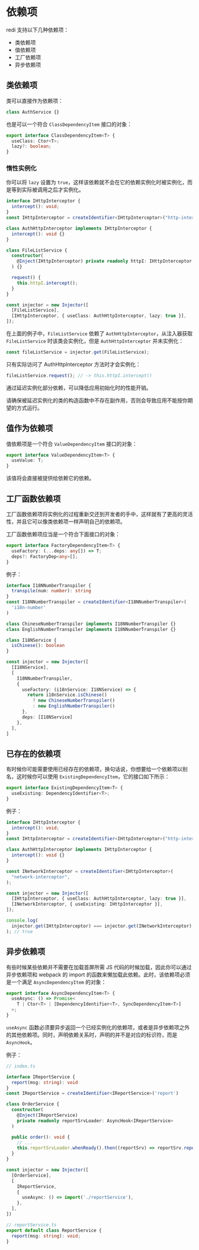 
# 依赖项

redi 支持以下几种依赖项：

- 类依赖项
- 值依赖项
- 工厂依赖项
- 异步依赖项

## 类依赖项

类可以直接作为依赖项：

```ts
class AuthService {}
```

也是可以一个符合 `ClassDependencyItem` 接口的对象：

```ts
export interface ClassDependencyItem<T> {
  useClass: Ctor<T>;
  lazy?: boolean;
}
```

### 惰性实例化

你可以将 `lazy` 设置为 `true`，这样该依赖就不会在它的依赖实例化时被实例化，而是等到实际被调用之后才实例化。

```ts highlight=21
interface IHttpInterceptor {
  intercept(): void;
}
const IHttpInterceptor = createIdentifier<IHttpInterceptor>("http-interceptor");

class AuthHttpInterceptor implements IHttpInterceptor {
  intercept(): void {}
}

class FileListService {
  constructor(
    @Inject(IHttpInterceptor) private readonly httpI: IHttpInterceptor,
  ) {}

  request() {
    this.httpI.intercept();
  }
}

const injector = new Injector([
  [FileListService],
  [IHttpInterceptor, { useClass: AuthHttpInterceptor, lazy: true }],
]);
```

在上面的例子中，`FileListService` 依赖了 `AuthHttpInterceptor`，从注入器获取 `FileListService` 时该类会实例化，但是 `AuthHttpInterceptor` 并未实例化：

```ts
const fileListService = injector.get(FileListService);
```

只有实际访问了 AuthHttpInterceptor 方法时才会实例化：

```ts
fileListService.request(); // -> this.httpI.intercept()
```

通过延迟实例化部分依赖，可以降低应用初始化时的性能开销。

<Callout>
  请确保被延迟实例化的类的构造函数中不存在副作用，否则会导致应用不能按你期望的方式运行。
</Callout>

## 值作为依赖项

值依赖项是一个符合 `ValueDependencyItem` 接口的对象：

```ts
export interface ValueDependencyItem<T> {
  useValue: T;
}
```

该值将会直接被提供给依赖它的依赖。

## 工厂函数依赖项

工厂函数依赖项将实例化的过程重新交还到开发者的手中，这样就有了更高的灵活性，并且它可以像类依赖项一样声明自己的依赖项。

工厂函数依赖项应当是一个符合下面接口的对象：

```ts
export interface FactoryDependencyItem<T> {
  useFactory: (...deps: any[]) => T;
  deps?: FactoryDep<any>[];
}
```

例子：

```ts
interface I18NNumberTranspiler {
  transpile(num: number): string
}
const I18NNumberTranspiler = createIdentifier<I18NNumberTranspiler>(
  'i18n-number'
)

class ChineseNumberTranspiler implements I18NNumberTranspiler {}
class EnglishNumberTranspiler implements I18NNumberTranspiler {}

class I18NService {
  isChinese(): boolean
}

const injector = new Injector([
  [I18NService],
  [
    I18NNumberTranspiler,
    {
      useFactory: (i18nService: I18NService) => {
        return i18nService.isChinese()
          ? new ChineseNumberTranspiler()
          : new EnglishNumberTranspiler()
      },
      deps: [I18NService]
    },
  ],
]
```

## 已存在的依赖项

有时候你可能需要使用已经存在的依赖项，换句话说，你想要给一个依赖项以别名，这时候你可以使用 `ExistingDependencyItem`，它的接口如下所示：

```ts
export interface ExistingDependencyItem<T> {
  useExisting: DependencyIdentifier<T>;
}
```

例子：

```ts
interface IHttpInterceptor {
  intercept(): void;
}
const IHttpInterceptor = createIdentifier<IHttpInterceptor>("http-interceptor");

class AuthHttpInterceptor implements IHttpInterceptor {
  intercept(): void {}
}

const INetworkInterceptor = createIdentifier<IHttpInterceptor>(
  "network-interceptor",
);

const injector = new Injector([
  [IHttpInterceptor, { useClass: AuthHttpInterceptor, lazy: true }],
  [INetworkInterceptor, { useExisting: IHttpInterceptor }],
]);

console.log(
  injector.get(IHttpInterceptor) === injector.get(INetworkInterceptor),
); // true
```

## 异步依赖项

有些时候某些依赖并不需要在加载首屏所需 JS 代码的时候加载，因此你可以通过异步依赖项和 webpack 的 import 的函数来懒加载此依赖。此时，该依赖项必须是一个满足 `AsyncDependencyItem` 的对象：

```ts
export interface AsyncDependencyItem<T> {
  useAsync: () => Promise<
    T | Ctor<T> | [DependencyIdentifier<T>, SyncDependencyItem<T>]
  >;
}
```

`useAsync` 函数必须要异步返回一个已经实例化的依赖项，或者是异步依赖项之外的其他依赖项。同时，声明依赖关系时，声明的并不是对应的标识符，而是 `AsyncHook`。

例子：

```ts highlight=10-11,16,25
// index.ts

interface IReportService {
  report(msg: string): void
}
const IReportService = createIdentifier<IReportService>('report')

class OrderService {
  constructor(
    @Inject(IReportService)
    private readonly reportSrvLoader: AsyncHook<IReportService>
  )

  public order(): void {
    // ...
    this.reportSrvLoader.whenReady().then((reportSrv) => reportSrv.report(''))
  }
}

const injector = new Injector([
  [OrderService],
  [
    IReportService,
    {
      useAsync: () => import('./reportService'),
    },
  ],
])
```

```ts
// reportService.ts
export default class ReportService {
  report(msg: string): void;
}
```
